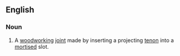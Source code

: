 ==English==

===Noun===
{{en-noun|sg=[[mortise]]-[[and]]-[[tenon]] [[joint]]}}

# A [[woodworking]] [[joint]] made by inserting a projecting [[tenon]] into a [[mortise]]d slot.